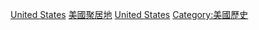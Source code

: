 [[Category:北美洲聚居故地|United States]]
[[Category:美國聚居地|]]
[[Category:各國聚居故地|United States]]
[[Category:美國歷史|Category:美國歷史]]